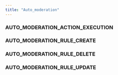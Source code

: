 ```yaml
---
title: "Auto_moderation"
---
```

                 
### AUTO_MODERATION_ACTION_EXECUTION



<div className='*:border-b [&>*:last-child]:border-b-0'></div>

### AUTO_MODERATION_RULE_CREATE



<div className='*:border-b [&>*:last-child]:border-b-0'></div>

### AUTO_MODERATION_RULE_DELETE



<div className='*:border-b [&>*:last-child]:border-b-0'></div>

### AUTO_MODERATION_RULE_UPDATE



<div className='*:border-b [&>*:last-child]:border-b-0'></div>